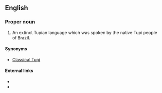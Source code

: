 ==English==

===Proper noun===
{{en-proper noun|sg=[[old|Old]] [[Tupi]]}}

# An extinct Tupian language which was spoken by the native Tupi people of Brazil.

====Synonyms====
*[[Classical Tupi]]

====External links====
*{{pedialite|Old Tupi language}}
*{{ethnologue|code=sai}}